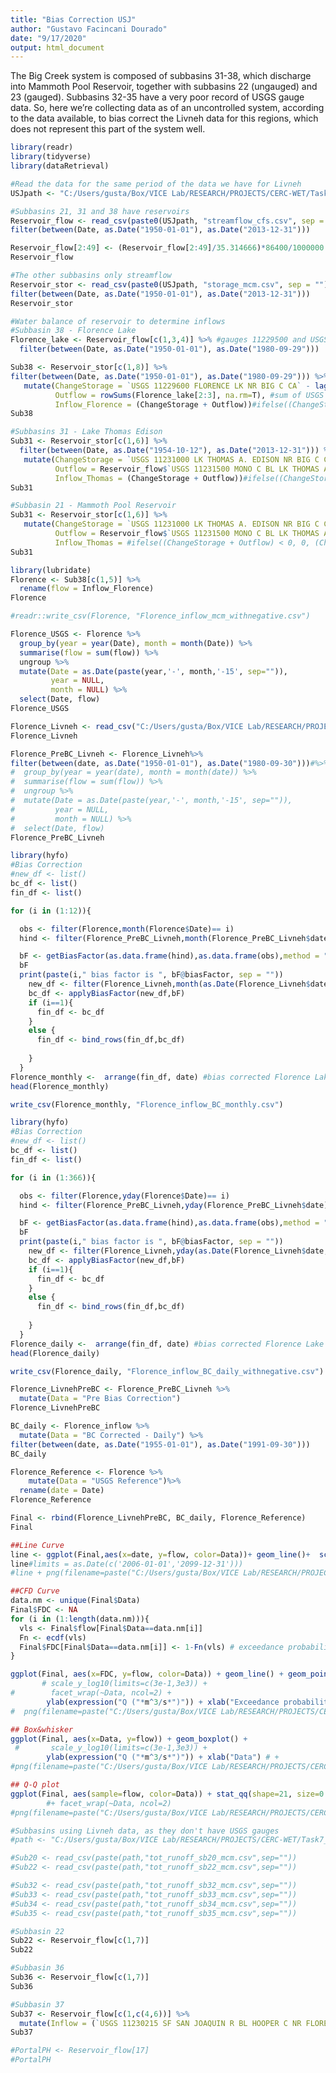 ---
title: "Bias Correction USJ"
author: "Gustavo Facincani Dourado"
date: "9/17/2020"
output: html_document
---

The Big Creek system is composed of subbasins 31-38, which discharge into Mammoth Pool Reservoir, together with subbasins 22 (ungauged) and 23 (gauged). Subbasins 32-35 have a very poor record of USGS gauge data. So, here we're collecting data as of an uncontrolled system, according to the data available, to bias correct the Livneh data for this regions, which does not represent this part of the system well.

```{r}
library(readr)
library(tidyverse)
library(dataRetrieval)
```

```{r}
#Read the data for the same period of the data we have for Livneh
USJpath <- "C:/Users/gusta/Box/VICE Lab/RESEARCH/PROJECTS/CERC-WET/Task7_San_Joaquin_Model/pywr_models/data/Upper San Joaquin River/gauges/"

#Subbasins 21, 31 and 38 have reservoirs
Reservoir_flow <- read_csv(paste0(USJpath, "streamflow_cfs.csv", sep = ""), col_types = cols(Date = col_date(), .default = col_double()))%>%
filter(between(Date, as.Date("1950-01-01"), as.Date("2013-12-31")))

Reservoir_flow[2:49] <- (Reservoir_flow[2:49]/35.314666)*86400/1000000 #converting to mcm
Reservoir_flow

#The other subbasins only streamflow
Reservoir_stor <- read_csv(paste0(USJpath, "storage_mcm.csv", sep = ""), col_types = cols(Date = col_date(), .default = col_double()))%>%
filter(between(Date, as.Date("1950-01-01"), as.Date("2013-12-31")))
Reservoir_stor
```

```{r}
#Water balance of reservoir to determine inflows
#Subbasin 38 - Florence Lake
Florence_lake <- Reservoir_flow[c(1,3,4)] %>% #gauges 11229500 and USGS 11230000, outflow of Florence
  filter(between(Date, as.Date("1950-01-01"), as.Date("1980-09-29")))

Sub38 <- Reservoir_stor[c(1,8)] %>%
filter(between(Date, as.Date("1950-01-01"), as.Date("1980-09-29"))) %>%
   mutate(ChangeStorage = `USGS 11229600 FLORENCE LK NR BIG C CA` - lag(`USGS 11229600 FLORENCE LK NR BIG C CA`, default = first(`USGS 11229600 FLORENCE LK NR BIG C CA`)), #getting change in storage
          Outflow = rowSums(Florence_lake[2:3], na.rm=T), #sum of USGS gauges 11229500 and USGS 11230000 
          Inflow_Florence = (ChangeStorage + Outflow))#ifelse((ChangeStorage + Outflow) < 0, 0, (ChangeStorage + Outflow))) #getting inflow, in which inflow = change in storage (storage of the day minus the storage of the previous day + outflow of the day)
Sub38

#Subbasins 31 - Lake Thomas Edison
Sub31 <- Reservoir_stor[c(1,6)] %>%
  filter(between(Date, as.Date("1954-10-12"), as.Date("2013-12-31"))) %>%
   mutate(ChangeStorage = `USGS 11231000 LK THOMAS A. EDISON NR BIG C CA` - lag(`USGS 11231000 LK THOMAS A. EDISON NR BIG C CA`, default = first(`USGS 11231000 LK THOMAS A. EDISON NR BIG C CA`)), #getting change in storage
          Outflow = Reservoir_flow$`USGS 11231500 MONO C BL LK THOMAS A EDISON CA`, #getting outflow
          Inflow_Thomas = (ChangeStorage + Outflow))#ifelse((ChangeStorage + Outflow) < 0, 0, (ChangeStorage + Outflow))) #getting inflow
Sub31

#Subbasin 21 - Mammoth Pool Reservoir
Sub31 <- Reservoir_stor[c(1,6)] %>%
   mutate(ChangeStorage = `USGS 11231000 LK THOMAS A. EDISON NR BIG C CA` - lag(`USGS 11231000 LK THOMAS A. EDISON NR BIG C CA`, default = first(`USGS 11231000 LK THOMAS A. EDISON NR BIG C CA`)), #getting change in storage
          Outflow = Reservoir_flow$`USGS 11231500 MONO C BL LK THOMAS A EDISON CA`, #getting outflow
          Inflow_Thomas = #ifelse((ChangeStorage + Outflow) < 0, 0, (ChangeStorage + Outflow))) #getting inflow
Sub31
```

```{r}
library(lubridate)
Florence <- Sub38[c(1,5)] %>%
  rename(flow = Inflow_Florence) 
Florence

#readr::write_csv(Florence, "Florence_inflow_mcm_withnegative.csv")
```

```{r}
Florence_USGS <- Florence %>% 
  group_by(year = year(Date), month = month(Date)) %>% 
  summarise(flow = sum(flow)) %>%
  ungroup %>%
  mutate(Date = as.Date(paste(year,'-', month,'-15', sep="")),
         year = NULL,
         month = NULL) %>%
  select(Date, flow)
Florence_USGS

Florence_Livneh <- read_csv("C:/Users/gusta/Box/VICE Lab/RESEARCH/PROJECTS/CERC-WET/Task7_San_Joaquin_Model/pywr_models/data/Upper San Joaquin River/hydrology/historical/Livneh/runoff_aggregated/Florence Lake Inflow mcm.csv")
Florence_Livneh

Florence_PreBC_Livneh <- Florence_Livneh%>%
filter(between(date, as.Date("1950-01-01"), as.Date("1980-09-30")))#%>% 
#  group_by(year = year(date), month = month(date)) %>% 
#  summarise(flow = sum(flow)) %>%
#  ungroup %>%
#  mutate(Date = as.Date(paste(year,'-', month,'-15', sep="")),
#         year = NULL,
#         month = NULL) %>%
#  select(Date, flow)
Florence_PreBC_Livneh


```

```{r}
library(hyfo)
#Bias Correction
#new_df <- list()
bc_df <- list()
fin_df <- list()

for (i in (1:12)){

  obs <- filter(Florence,month(Florence$Date)== i)
  hind <- filter(Florence_PreBC_Livneh,month(Florence_PreBC_Livneh$date)== i)

  bF <- getBiasFactor(as.data.frame(hind),as.data.frame(obs),method = "scaling", scaleType = "multi",preci = FALSE, prThreshold = 0, extrapolate = "no")
  bF
  print(paste(i," bias factor is ", bF@biasFactor, sep = ""))
    new_df <- filter(Florence_Livneh,month(as.Date(Florence_Livneh$date, format = "%Y-%m-%d")) ==i)
    bc_df <- applyBiasFactor(new_df,bF)
    if (i==1){
      fin_df <- bc_df
    }
    else {
      fin_df <- bind_rows(fin_df,bc_df)
     
    }
  }
Florence_monthly <-  arrange(fin_df, date) #bias corrected Florence Lake inflow
head(Florence_monthly)

write_csv(Florence_monthly, "Florence_inflow_BC_monthly.csv")
```


```{r}
library(hyfo)
#Bias Correction
#new_df <- list()
bc_df <- list()
fin_df <- list()

for (i in (1:366)){

  obs <- filter(Florence,yday(Florence$Date)== i)
  hind <- filter(Florence_PreBC_Livneh,yday(Florence_PreBC_Livneh$date)== i)

  bF <- getBiasFactor(as.data.frame(hind),as.data.frame(obs),method = "scaling", scaleType = "multi",preci = FALSE, prThreshold = 0, extrapolate = "no")
  bF
  print(paste(i," bias factor is ", bF@biasFactor, sep = ""))
    new_df <- filter(Florence_Livneh,yday(as.Date(Florence_Livneh$date, format = "%Y-%m-%d")) ==i)
    bc_df <- applyBiasFactor(new_df,bF)
    if (i==1){
      fin_df <- bc_df
    }
    else {
      fin_df <- bind_rows(fin_df,bc_df)
     
    }
  }
Florence_daily <-  arrange(fin_df, date) #bias corrected Florence Lake inflow
head(Florence_daily)

write_csv(Florence_daily, "Florence_inflow_BC_daily_withnegative.csv")

```

```{r}
Florence_LivnehPreBC <- Florence_PreBC_Livneh %>%
  mutate(Data = "Pre Bias Correction") 
Florence_LivnehPreBC

BC_daily <- Florence_inflow %>%
  mutate(Data = "BC Corrected - Daily") %>%
filter(between(date, as.Date("1955-01-01"), as.Date("1991-09-30")))
BC_daily

Florence_Reference <- Florence %>%
    mutate(Data = "USGS Reference")%>%
  rename(date = Date)
Florence_Reference

Final <- rbind(Florence_LivnehPreBC, BC_daily, Florence_Reference)
Final
```

```{r}
##Line Curve
line <- ggplot(Final,aes(x=date, y=flow, color=Data))+ geom_line()+  scale_x_date()
line#limits = as.Date(c('2006-01-01','2099-12-31')))
#line + png(filename=paste("C:/Users/gusta/Box/VICE Lab/RESEARCH/PROJECTS/CERC-WET/Task7_San_Joaquin_Model/pywr_models/bias correction/TUOR/Catchment_RO_BC/", mdlname,"/",mdlname,"_line.png",sep=""), units="in",width=6.5,height=3,res=360)

##CFD Curve
data.nm <- unique(Final$Data)
Final$FDC <- NA
for (i in (1:length(data.nm))){
  vls <- Final$flow[Final$Data==data.nm[i]]
  Fn <- ecdf(vls)
  Final$FDC[Final$Data==data.nm[i]] <- 1-Fn(vls) # exceedance probabilities
}

ggplot(Final, aes(x=FDC, y=flow, color=Data)) + geom_line() + geom_point(shape=21, size=0.05, alpha=0.25) + #[rvic.hist.all.m$Model=="CCSM4_rcp85",]
       # scale_y_log10(limits=c(3e-1,3e3)) +
#        facet_wrap(~Data, ncol=2) +
        ylab(expression("Q ("*m^3/s*")")) + xlab("Exceedance probability") #+
#  png(filename=paste("C:/Users/gusta/Box/VICE Lab/RESEARCH/PROJECTS/CERC-WET/Task7_San_Joaquin_Model/pywr_models/bias correction/TUOR/Catchment_RO_BC/",mdlname,"/",mdlname,"_fdc.png",sep=""), type="cairo", units="in",width=6.5,height=3.5,res=360)

## Box&whisker
ggplot(Final, aes(x=Data, y=flow)) + geom_boxplot() +
 #       scale_y_log10(limits=c(3e-1,3e3)) +
        ylab(expression("Q ("*m^3/s*")")) + xlab("Data") # +
#png(filename=paste("C:/Users/gusta/Box/VICE Lab/RESEARCH/PROJECTS/CERC-WET/Task7_San_Joaquin_Model/pywr_models/bias correction/TUOR/Catchment_RO_BC/",mdlname,"/",mdlname,"_box.png",sep=""), type="cairo", units="in",width=6.5,height=4,res=360)

## Q-Q plot
ggplot(Final, aes(sample=flow, color=Data)) + stat_qq(shape=21, size=0.75) #+
        #+ facet_wrap(~Data, ncol=2)
#png(filename=paste("C:/Users/gusta/Box/VICE Lab/RESEARCH/PROJECTS/CERC-WET/Task7_San_Joaquin_Model/pywr_models/bias correction/TUOR/Catchment_RO_BC/",mdlname,"/",mdlname,"_qq.png",sep=""), type="cairo", units="in",width=6.5,height=3,res=360)

```



```{r}
#Subbasins using Livneh data, as they don't have USGS gauges
#path <- "C:/Users/gusta/Box/VICE Lab/RESEARCH/PROJECTS/CERC-WET/Task7_San_Joaquin_Model/pywr_models/data/Upper San Joaquin River/hydrology/historical/Livneh/runoff/"

#Sub20 <- read_csv(paste(path,"tot_runoff_sb20_mcm.csv",sep=""))
#Sub22 <- read_csv(paste(path,"tot_runoff_sb22_mcm.csv",sep=""))

#Sub32 <- read_csv(paste(path,"tot_runoff_sb32_mcm.csv",sep=""))
#Sub33 <- read_csv(paste(path,"tot_runoff_sb33_mcm.csv",sep=""))
#Sub34 <- read_csv(paste(path,"tot_runoff_sb34_mcm.csv",sep=""))
#Sub35 <- read_csv(paste(path,"tot_runoff_sb35_mcm.csv",sep=""))

#Subbasin 22
Sub22 <- Reservoir_flow[c(1,7)]
Sub22

#Subbasin 36
Sub36 <- Reservoir_flow[c(1,7)]
Sub36

#Subbasin 37
Sub37 <- Reservoir_flow[c(1,c(4,6))] %>%
  mutate(Inflow = (`USGS 11230215 SF SAN JOAQUIN R BL HOOPER C NR FLORENCE LAKE CA` - `USGS 11230070 SF SAN JOAQUIN R AB HOOPER C NR FLORENCE LAKE CA`))#Subbasin 36 feeds into 37, so let's not double count it
Sub37

#PortalPH <- Reservoir_flow[17]
#PortalPH
```